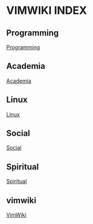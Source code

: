 = VIMWIKI INDEX =

==Programming==
[[Programming/index|Programming]]

==Academia==
[[Academia/index|Academia]]

==Linux==
[[Linux/index|Linux]]

==Social==
[[Social/index|Social]]

==Spiritual==
[[Spiritual/index|Spiritual]]

== vimwiki ==
[[vimwiki syntax|VimWiki]] 

